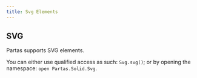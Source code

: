 ```yaml
---
title: Svg Elements
---
```


## SVG

Partas supports SVG elements.

You can either use qualified access as such: `Svg.svg()`; or by opening the namespace: `open Partas.Solid.Svg`.
